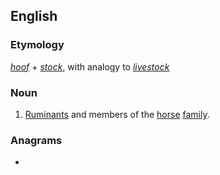 ==English==

===Etymology===
''[[hoof]]'' + ''[[stock]]'', with analogy to ''[[livestock]]''

===Noun===
{{head|en|noun}}

# [[ruminant|Ruminants]] and members of the [[horse]] [[family]].

===Anagrams===
* {{l|en|footshock}}